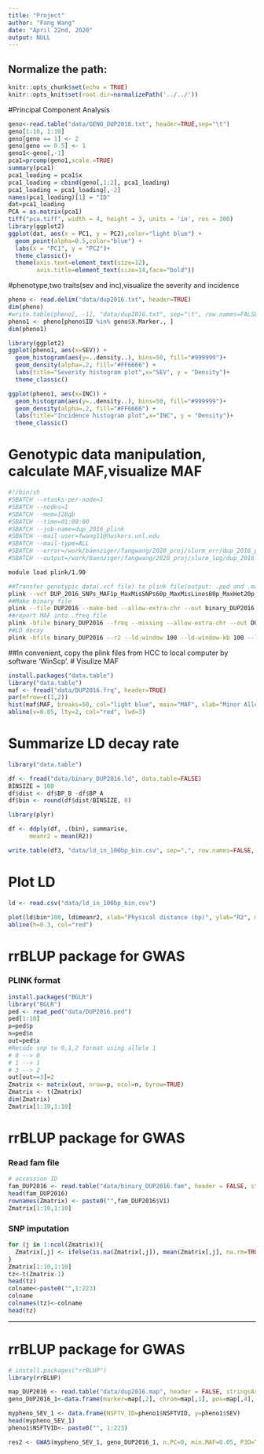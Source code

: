 ```yaml
---
title: "Project"
author: "Fang Wang"
date: "April 22nd, 2020"
output: NULL
---
```


## Normalize the path:

```r
knitr::opts_chunk$set(echo = TRUE) 
knitr::opts_knit$set(root.dir=normalizePath('../../')) 
```

#Principal Component Analysis
```r
geno<-read.table("data/GENO_DUP2016.txt", header=TRUE,sep="\t")
geno[1:10, 1:10]
geno[geno == 1] <- 2
geno[geno == 0.5] <- 1
geno1<-geno[,-1]
pca1=prcomp(geno1,scale.=TRUE)
summary(pca1)
pca1_loading = pca1$x
pca1_loading = cbind(geno[,1:2], pca1_loading)
pca1_loading = pca1_loading[,-2]
names(pca1_loading)[1] = "ID"
dat=pca1_loading
PCA = as.matrix(pca1)
tiff("pca.tiff", width = 4, height = 3, units = 'in', res = 300)
library(ggplot2)
ggplot(dat, aes(x = PC1, y = PC2),color="light blue") +
  geom_point(alpha=0.5,color="blue") +
  labs(x = "PC1", y = "PC2")+
  theme_classic()+
  theme(axis.text=element_text(size=12),
        axis.title=element_text(size=14,face="bold"))
```


#phenotype,two traits(sev and inc),visualize the severity and incidence

```r
pheno <- read.delim("data/dup2016.txt", header=TRUE)
dim(pheno)
#write.table(pheno[, -1], "data/dup2016.txt", sep="\t", row.names=FALSE, quote=FALSE, col.names = FALSE)
pheno1 <- pheno[pheno$ID %in% geno$X.Marker., ]
dim(pheno1)

library(ggplot2)
ggplot(pheno1, aes(x=SEV)) + 
  geom_histogram(aes(y=..density..), bins=50, fill="#999999")+
  geom_density(alpha=.2, fill="#FF6666") +
  labs(title="Severity histogram plot",x="SEV", y = "Density")+
  theme_classic()

ggplot(pheno1, aes(x=INC)) + 
  geom_histogram(aes(y=..density..), bins=50, fill="#999999")+
  geom_density(alpha=.2, fill="#FF6666") +
  labs(title="Incidence histogram plot",x="INC", y = "Density")+
  theme_classic()
```


# Genotypic data manipulation, calculate MAF,visualize MAF

```bash
#!/bin/sh
#SBATCH --ntasks-per-node=1
#SBATCH --nodes=1
#SBATCH --mem=128gb
#SBATCH --time=01:00:00
#SBATCH --job-name=dup_2016_plink
#SBATCH --mail-user=fwang11@huskers.unl.edu
#SBATCH --mail-type=ALL
#SBATCH --error=/work/baenziger/fangwang/2020_proj/slurm_err/dup_2016_plink.err
#SBATCH --output=/work/baenziger/fangwang/2020_proj/slurm_log/dup_2016_plink.out

module load plink/1.90

##Transfer genotypic data(.vcf file) to plink file(output: .ped and .map),excluede the SNPs markers with MAF<0.05
plink --vcf DUP_2016_SNPs_MAF1p_MaxMisSNPs60p_MaxMisLines80p_MaxHet20p_v1_Imputed_filtered_maf0.05.recode.vcf --maf 0.05 --recode --allow-extra-chr --out DUP2016
##Make binary file
plink --file DUP2016 --make-bed --allow-extra-chr --out binary_DUP2016
##report MAF into .freq file
plink -bfile binary_DUP2016 --freq --missing --allow-extra-chr --out DUP2016
##LD decay
plink -bfile binary_DUP2016 --r2 --ld-window 100 --ld-window-kb 100 --ld-window-r2 0 --allow-extra-chr --out binary_DUP2016

```
##In convenient, copy the plink files from HCC to local computer by software 'WinScp'. 
# Visulize MAF

```r
install.packages("data.table")
library("data.table")
maf <- fread("data/DUP2016.frq", header=TRUE)
par(mfrow=c(1,2))
hist(maf$MAF, breaks=50, col="light blue", main="MAF", xlab="Minor Allele Freq")
abline(v=0.05, lty=2, col="red", lwd=3)
```



# Summarize LD decay rate

```r
library("data.table")

df <- fread("data/binary_DUP2016.ld", data.table=FALSE)
BINSIZE = 100
df$dist <- df$BP_B -df$BP_A
df$bin <- round(df$dist/BINSIZE, 0)

library(plyr)

df <- ddply(df, .(bin), summarise,
      meanr2 = mean(R2))

write.table(df3, "data/ld_in_100bp_bin.csv", sep=",", row.names=FALSE, quote=FALSE)

```

# Plot LD

```r
ld <- read.csv("data/ld_in_100bp_bin.csv")

plot(ld$bin*100, ld$meanr2, xlab="Physical distance (bp)", ylab="R2", main="LD decay rate in wheat")
abline(h=0.3, col="red")
```



# rrBLUP package for GWAS

### PLINK format

```r
install.packages("BGLR")
library("BGLR")
ped <- read_ped("data/DUP2016.ped")
ped[1:10]
p=ped$p
n=ped$n
out=ped$x
#Recode snp to 0,1,2 format using allele 1
# 0 --> 0
# 1 --> 1
# 3 --> 2
out[out==3]=2
Zmatrix <- matrix(out, nrow=p, ncol=n, byrow=TRUE)
Zmatrix <- t(Zmatrix) 
dim(Zmatrix)
Zmatrix[1:10,1:10]
```

# rrBLUP package for GWAS

### Read fam file

```r
# accession ID
fam_DUP2016 <- read.table("data/binary_DUP2016.fam", header = FALSE, stringsAsFactors = FALSE)  
head(fam_DUP2016)
rownames(Zmatrix) <- paste0("",fam_DUP2016$V1) 
Zmatrix[1:10,1:10]
```

### SNP imputation

```r
for (j in 1:ncol(Zmatrix)){
  Zmatrix[,j] <- ifelse(is.na(Zmatrix[,j]), mean(Zmatrix[,j], na.rm=TRUE), Zmatrix[,j])
}
Zmatrix[1:10,1:10]
tz<-t(Zmatrix-1)
head(tz)
colname<-paste0("",1:223)
colname
colnames(tz)<-colname
head(tz)
```

---
# rrBLUP package for GWAS

```r
# install.packages("rrBLUP")
library(rrBLUP)

map_DUP2016 <- read.table("data/dup2016.map", header = FALSE, stringsAsFactors = FALSE)
geno_DUP2016_1<-data.frame(marker=map[,2], chrom=map[,1], pos=map[,4], tz, check.names = FALSE)

mypheno_SEV_1 <- data.frame(NSFTV_ID=pheno1$NSFTVID, y=pheno1$SEV) 
head(mypheno_SEV_1)
pheno1$NSFTVID<- paste0("", 1:223)

res2 <- GWAS(mypheno_SEV_1, geno_DUP2016_1, n.PC=0, min.MAF=0.05, P3D=TRUE, plot=TRUE)
```




